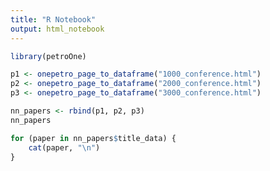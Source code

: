 ```yaml
---
title: "R Notebook"
output: html_notebook
---
```


```r
library(petroOne)

p1 <- onepetro_page_to_dataframe("1000_conference.html")
p2 <- onepetro_page_to_dataframe("2000_conference.html")
p3 <- onepetro_page_to_dataframe("3000_conference.html")

nn_papers <- rbind(p1, p2, p3)
nn_papers
```


```r
for (paper in nn_papers$title_data) {
    cat(paper, "\n")
}
```


